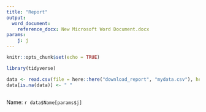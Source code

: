 ```yaml
---
title: "Report"
output: 
  word_document:
    reference_docx: New Microsoft Word Document.docx
params:
    j: j 
---
```


```r
knitr::opts_chunk$set(echo = TRUE)
```






```r
library(tidyverse)

```



```r

data <- read.csv(file = here::here("download_report", "mydata.csv"), header = TRUE, stringsAsFactors = FALSE) %>% select(-X)
data[is.na(data)] <- " "



```


Name: `r data$Name[params$j]`












